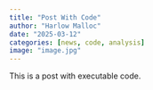 ```yaml
---
title: "Post With Code"
author: "Harlow Malloc"
date: "2025-03-12"
categories: [news, code, analysis]
image: "image.jpg"
---
```


This is a post with executable code.
